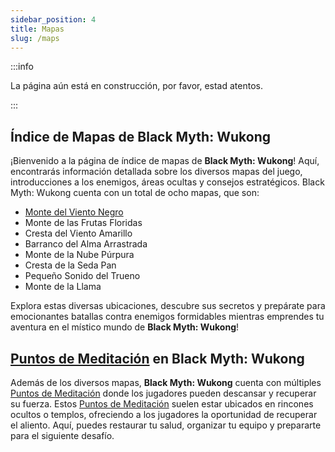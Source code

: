 ```yaml
---
sidebar_position: 4
title: Mapas
slug: /maps
---
```


:::info

La página aún está en construcción, por favor, estad atentos.

:::

## Índice de Mapas de Black Myth: Wukong

¡Bienvenido a la página de índice de mapas de **Black Myth: Wukong**! Aquí, encontrarás información detallada sobre los diversos mapas del juego, introducciones a los enemigos, áreas ocultas y consejos estratégicos. Black Myth: Wukong cuenta con un total de ocho mapas, que son:

- [Monte del Viento Negro](/docs/blackwindmountain)
- Monte de las Frutas Floridas
- Cresta del Viento Amarillo
- Barranco del Alma Arrastrada
- Monte de la Nube Púrpura
- Cresta de la Seda Pan
- Pequeño Sonido del Trueno
- Monte de la Llama

Explora estas diversas ubicaciones, descubre sus secretos y prepárate para emocionantes batallas contra enemigos formidables mientras emprendes tu aventura en el místico mundo de **Black Myth: Wukong**!

## [Puntos de Meditación](/docs/meditationspots) en Black Myth: Wukong

Además de los diversos mapas, **Black Myth: Wukong** cuenta con múltiples [Puntos de Meditación](/docs/meditationspots) donde los jugadores pueden descansar y recuperar su fuerza. Estos [Puntos de Meditación](/docs/meditationspots) suelen estar ubicados en rincones ocultos o templos, ofreciendo a los jugadores la oportunidad de recuperar el aliento. Aquí, puedes restaurar tu salud, organizar tu equipo y prepararte para el siguiente desafío.